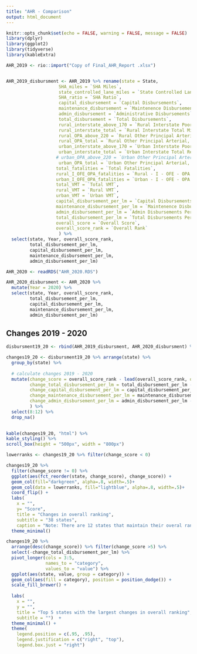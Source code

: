 ```yaml
---
title: "AHR - Comparison"
output: html_document
---
```


```r
knitr::opts_chunk$set(echo = FALSE, warning = FALSE, message = FALSE)
library(dplyr)
library(ggplot2)
library(tidyverse)
library(kableExtra)
```


```r
AHR_2019 <- rio::import("Copy of Final_AHR_Report .xlsx")


AHR_2019_disbursment <- AHR_2019 %>% rename(state = State,
                    SHA_miles = `SHA Miles`,
                    state_controlled_lane_miles = `State Controlled Lane Miles`, 
                    SHA_ratio = `SHA Ratio`, 
                    capital_disbursement = `Capital Disbursements`, 
                    maintenance_disbursement = `Maintenence Disbursements`, 
                    admin_disbursement = `Administrative Disbursements`,
                    total_disbursement = `Total Disbursements`,
                    rural_interstate_above_170 = `Rural Interstate Poor Condition, Number of Miles, IRI > 170`,
                    rural_interstate_total = `Rural Interstate Total Miles Measured`,
                    rural_OPA_above_220 = `Rural Other Principal Arterial Poor Condition Miles, IRI> 220`,
                    rural_OPA_total = `Rural Other Principal Arterial, Total`,
                    urban_interstate_above_170 = `Urban Interstate Poor Condition Miles, IRI > 170`,
                    urban_interstate_total = `Urban Interstate Total Reported`,
                   # urban_OPA_above_220 = `Urban Other Principal Arterial, Miles less than <220`,
                    urban_OPA_total = `Urban Other Principal Arterial, Total`,
                   total_fatalities = `Total Fatalities`,
                   rural_I_OFE_OPA_fatalities = `Rural - I - OFE - OPA - Total Fatalities`,
                   urban_I_OFE_OPA_fatalities = `Urban - I - OFE - OPA Total Fatalities`,
                   total_VMT = `Total VMT`,
                   rural_VMT = `Rural VMT`, 
                   urban_VMT = `Urban VMT`,
                   capital_disbursement_per_lm = `Capital Disbursements Per Lane Mile...31`,
                   maintenance_disbursement_per_lm = `Maintenence Disbursements Per Lane Mile...32`,
                   admin_disbursement_per_lm = `Admin Disbursements Per Lane Mile...33`,
                   total_disbursement_per_lm = `Total Disbursements Per Lane Miles...34`,
                   overall_score = `Overall Score`,
                   overall_score_rank = `Overall Rank`
                    ) %>% 
  select(state, Year, overall_score_rank, 
         total_disbursement_per_lm, 
         capital_disbursement_per_lm, 
         maintenance_disbursement_per_lm, 
         admin_disbursement_per_lm)
```

```r
AHR_2020 <- readRDS("AHR_2020.RDS")

AHR_2020_disbursment <- AHR_2020 %>% 
  mutate(Year = 2020) %>% 
  select(state, Year, overall_score_rank, 
         total_disbursement_per_lm, 
         capital_disbursement_per_lm, 
         maintenance_disbursement_per_lm, 
         admin_disbursement_per_lm)
```

## Changes 2019 - 2020
```r
disbursment19_20 <- rbind(AHR_2019_disbursment, AHR_2020_disbursment) %>% filter(state != "United States") 

changes19_20 <- disbursment19_20 %>% arrange(state) %>% 
  group_by(state) %>% 
  
  # calculate changes 2019 - 2020
  mutate(change_score = overall_score_rank - lead(overall_score_rank, order_by = Year),
         change_total_disbursement_per_lm = total_disbursement_per_lm - lead(total_disbursement_per_lm, order_by = Year),
         change_capital_disbursement_per_lm = capital_disbursement_per_lm - lead(capital_disbursement_per_lm, order_by = Year),
         change_maintenance_disbursement_per_lm = maintenance_disbursement_per_lm - lead(maintenance_disbursement_per_lm, order_by = Year),
         change_admin_disbursement_per_lm = admin_disbursement_per_lm - lead(admin_disbursement_per_lm, order_by = Year)
         ) %>% 
  select(8:12) %>% 
  drop_na()
  

kable(changes19_20, "html") %>%
kable_styling() %>%
scroll_box(height = "500px", width = "800px")
```

```r
lowerranks <- changes19_20 %>% filter(change_score < 0)

changes19_20 %>% 
  filter(change_score != 0) %>% 
  ggplot(aes(fct_reorder(state, change_score), change_score)) +
  geom_col(fill="darkgreen", alpha=.8, width=.5)+
  geom_col(data = lowerranks, fill="lightblue", alpha=.8, width=.5)+
  coord_flip() +
  labs(
    x = "",
    y= "Score",
    title = "Changes in overall ranking",
    subtitle = "38 states",
    caption = "Note: There are 12 states that maintain their overal rankings")  +
  theme_minimal()
```


```r
changes19_20 %>% 
  arrange(desc(change_score)) %>% filter(change_score >5) %>% 
  select(-change_total_disbursement_per_lm) %>% 
  pivot_longer(cols = 3:5,
               names_to = "category",
               values_to = "value") %>% 
  ggplot(aes(state, value, group = category)) +
  geom_col(aes(fill = category), position = position_dodge()) +
  scale_fill_brewer() +
  
  labs(
    x = "",
    y = "",
    title = "Top 5 states with the largest changes in overall ranking",
    subtitle = "")  +
  theme_minimal() +
  theme(
    legend.position = c(.95, .95),
    legend.justification = c("right", "top"),
    legend.box.just = "right") 
  
```

